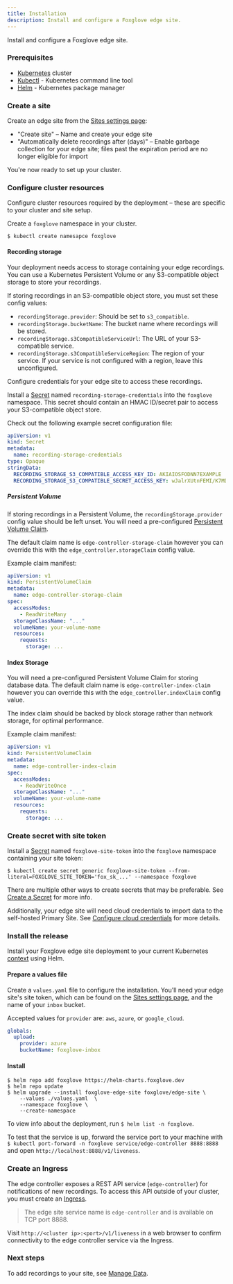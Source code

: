 ```yaml
---
title: Installation
description: Install and configure a Foxglove edge site.
---
```


Install and configure a Foxglove edge site.

### Prerequisites

- [Kubernetes](https://kubernetes.io/) cluster
- [Kubectl](https://kubernetes.io/docs/tasks/tools/) - Kubernetes command line tool
- [Helm](https://helm.sh/) - Kubernetes package manager

### Create a site

Create an edge site from the [Sites settings page](https://console.foxglove.dev/settings/sites):

- "Create site" – Name and create your edge site
- "Automatically delete recordings after (days)" – Enable garbage collection for your edge site; files past the expiration period are no longer eligible for import

You're now ready to set up your cluster.

### Configure cluster resources

Configure cluster resources required by the deployment – these are specific to your cluster and site setup.

Create a `foxglove` namespace in your cluster.

```shell
$ kubectl create namesapce foxglove
```

#### Recording storage

Your deployment needs access to storage containing your edge recordings. You can use a Kubernetes Persistent Volume or any S3-compatible object storage to store your recordings.

If storing recordings in an S3-compatible object store, you must set these config values:

- `recordingStorage.provider`: Should be set to `s3_compatible`.
- `recordingStorage.bucketName`: The bucket name where recordings will be stored.
- `recordingStorage.s3CompatibleServiceUrl`: The URL of your S3-compatible service.
- `recordingStorage.s3CompatibleServiceRegion`: The region of your service. If your service is not
  configured with a region, leave this unconfigured.

Configure credentials for your edge site to access these recordings.

Install a [Secret](https://kubernetes.io/docs/concepts/configuration/secret/) named `recording-storage-credentials` into the `foxglove` namespace. This secret should contain an HMAC ID/secret pair to access your S3-compatible object store.

Check out the following example secret configuration file:

```yaml
apiVersion: v1
kind: Secret
metadata:
  name: recording-storage-credentials
type: Opaque
stringData:
  RECORDING_STORAGE_S3_COMPATIBLE_ACCESS_KEY_ID: AKIAIOSFODNN7EXAMPLE
  RECORDING_STORAGE_S3_COMPATIBLE_SECRET_ACCESS_KEY: wJalrXUtnFEMI/K7MDENG/bPxRfiCYEXAMPLEKEY
```

##### Persistent Volume

If storing recordings in a Persistent Volume, the `recordingStorage.provider` config value should be left unset. You will need a pre-configured [Persistent Volume Claim](https://kubernetes.io/docs/concepts/storage/persistent-volumes/).

The default claim name is `edge-controller-storage-claim` however you can override this with the `edge_controller.storageClaim` config value.

Example claim manifest:

```yaml
apiVersion: v1
kind: PersistentVolumeClaim
metadata:
  name: edge-controller-storage-claim
spec:
  accessModes:
    - ReadWriteMany
  storageClassName: "..."
  volumeName: your-volume-name
  resources:
    requests:
      storage: ...
```

#### Index Storage

You will need a pre-configured Persistent Volume Claim for storing database data.
The default claim name is `edge-controller-index-claim` however you can override this with the `edge_controller.indexClaim` config value.

The index claim should be backed by block storage rather than network storage, for optimal performance.

Example claim manifest:

```yaml
apiVersion: v1
kind: PersistentVolumeClaim
metadata:
  name: edge-controller-index-claim
spec:
  accessModes:
    - ReadWriteOnce
  storageClassName: "..."
  volumeName: your-volume-name
  resources:
    requests:
      storage: ...
```

### Create secret with site token

Install a [Secret](https://kubernetes.io/docs/concepts/configuration/secret/) named `foxglove-site-token` into the `foxglove` namespace containing your site token:

```shell
$ kubectl create secret generic foxglove-site-token --from-literal=FOXGLOVE_SITE_TOKEN='fox_sk_...' --namespace foxglove
```

There are multiple other ways to create secrets that may be preferable. See [Create a Secret](https://kubernetes.io/docs/tasks/configmap-secret/managing-secret-using-kubectl/#create-a-secret) for more info.

Additionally, your edge site will need cloud credentials to import data to the self-hosted Primary Site. See [Configure cloud credentials](configure-cloud-credentials) for more details.

### Install the release

Install your Foxglove edge site deployment to your current Kubernetes [context](https://kubernetes.io/docs/concepts/configuration/organize-cluster-access-kubeconfig/#context) using Helm.

#### Prepare a values file

Create a `values.yaml` file to configure the installation. You'll need your edge site's site token, which can be found on the [Sites settings page](https://console.foxglove.dev/settings/sites), and the name of your `inbox` bucket.

Accepted values for `provider` are: `aws`, `azure`, or `google_cloud`.

```yaml
globals:
  upload:
    provider: azure
    bucketName: foxglove-inbox
```

#### Install

```shell
$ helm repo add foxglove https://helm-charts.foxglove.dev
$ helm repo update
$ helm upgrade --install foxglove-edge-site foxglove/edge-site \
    --values ./values.yaml  \
    --namespace foxglove \
    --create-namespace
```

To view info about the deployment, run `$ helm list -n foxglove`.

To test that the service is up, forward the service port to your machine with `$ kubectl port-forward -n foxglove service/edge-controller 8888:8888` and open `http://localhost:8888/v1/liveness`.

### Create an Ingress

The edge controller exposes a REST API service (`edge-controller`) for notifications of new
recordings. To access this API outside of your cluster, you must create an
[Ingress](https://kubernetes.io/docs/concepts/services-networking/ingress/).

> The edge site service name is `edge-controller` and is available on TCP port 8888.

Visit `http://<cluster ip>:<port>/v1/liveness` in a web browser to confirm connectivity to the edge controller service via the Ingress.

### Next steps

To add recordings to your site, see [Manage Data](/edge-sites/manage-data).
